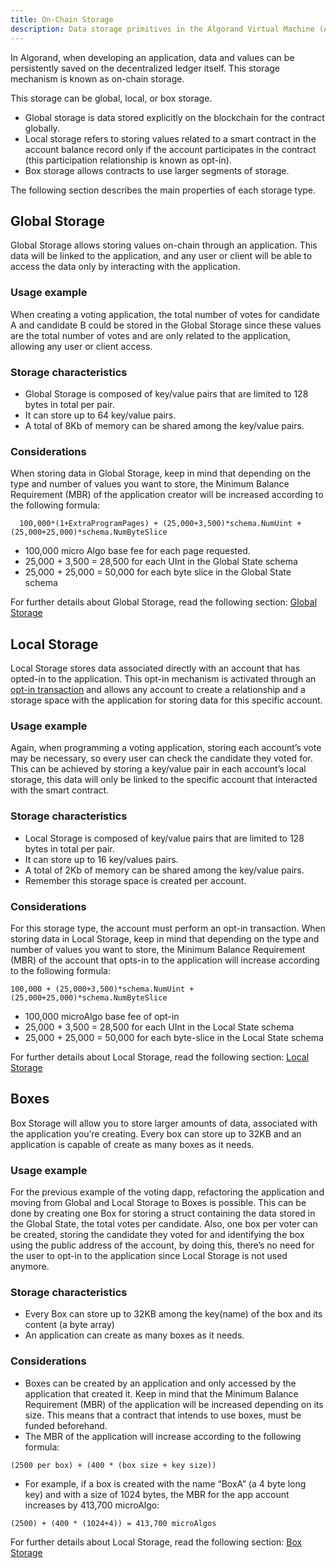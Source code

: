 ```yaml
---
title: On-Chain Storage
description: Data storage primitives in the Algorand Virtual Machine (AVM)
---
```


In Algorand, when developing an application, data and values can be persistently saved on the decentralized ledger itself. This storage mechanism is known as on-chain storage.

This storage can be global, local, or box storage.

- Global storage is data stored explicitly on the blockchain for the contract globally.
- Local storage refers to storing values related to a smart contract in the account balance record only if the account participates in the contract (this participation relationship is known as opt-in).
- Box storage allows contracts to use larger segments of storage.

The following section describes the main properties of each storage type.

## Global Storage

Global Storage allows storing values on-chain through an application. This data will be linked to the application, and any user or client will be able to access the data only by interacting with the application.

### Usage example

When creating a voting application, the total number of votes for candidate A and candidate B could be stored in the Global Storage since these values are the total number of votes and are only related to the application, allowing any user or client access.

### Storage characteristics

- Global Storage is composed of key/value pairs that are limited to 128 bytes in total per pair.
- It can store up to 64 key/value pairs.
- A total of 8Kb of memory can be shared among the key/value pairs.

### Considerations

When storing data in Global Storage, keep in mind that depending on the type and number of values you want to store, the Minimum Balance Requirement (MBR) of the application creator will be increased according to the following formula:

```shell showLineNumbers=false frame=none
  100,000*(1+ExtraProgramPages) + (25,000+3,500)*schema.NumUint + (25,000+25,000)*schema.NumByteSlice
```

- 100,000 micro Algo base fee for each page requested.
- 25,000 + 3,500 = 28,500 for each UInt in the Global State schema
- 25,000 + 25,000 = 50,000 for each byte slice in the Global State schema

For further details about Global Storage, read the following section: [Global Storage](/concepts/smart-contracts/storage/global/)

## Local Storage

Local Storage stores data associated directly with an account that has opted-in to the application. This opt-in mechanism is activated through an [opt-in transaction](concepts/transactions/types#application-opt-in-transaction) and allows any account to create a relationship and a storage space with the application for storing data for this specific account.

### Usage example

Again, when programming a voting application, storing each account’s vote may be necessary, so every user can check the candidate they voted for. This can be achieved by storing a key/value pair in each account’s local storage, this data will only be linked to the specific account that interacted with the smart contract.

### Storage characteristics

- Local Storage is composed of key/value pairs that are limited to 128 bytes in total per pair.
- It can store up to 16 key/values pairs.
- A total of 2Kb of memory can be shared among the key/value pairs.
- Remember this storage space is created per account.

### Considerations

For this storage type, the account must perform an opt-in transaction.
When storing data in Local Storage, keep in mind that depending on the type and number of values you want to store, the Minimum Balance Requirement (MBR) of the account that opts-in to the application will increase according to the following formula:

```shell showLineNumbers=false frame=none
100,000 + (25,000+3,500)*schema.NumUint + (25,000+25,000)*schema.NumByteSlice
```

- 100,000 microAlgo base fee of opt-in
- 25,000 + 3,500 = 28,500 for each UInt in the Local State schema
- 25,000 + 25,000 = 50,000 for each byte-slice in the Local State schema

For further details about Local Storage, read the following section: [Local Storage](/concepts/smart-contracts/storage/local/)

## Boxes

Box Storage will allow you to store larger amounts of data, associated with the application you’re creating. Every box can store up to 32KB and an application is capable of create as many boxes as it needs.

### Usage example

For the previous example of the voting dapp, refactoring the application and moving from Global and Local Storage to Boxes is possible. This can be done by creating one Box for storing a struct containing the data stored in the Global State, the total votes per candidate. Also, one box per voter can be created, storing the candidate they voted for and identifying the box using the public address of the account, by doing this, there’s no need for the user to opt-in to the application since Local Storage is not used anymore.

### Storage characteristics

- Every Box can store up to 32KB among the key(name) of the box and its content (a byte array)
- An application can create as many boxes as it needs.

### Considerations

- Boxes can be created by an application and only accessed by the application that created it. Keep in mind that the Minimum Balance Requirement (MBR) of the application will be increased depending on its size. This means that a contract that intends to use boxes, must be funded beforehand.
- The MBR of the application will increase according to the following formula:

```shell showLineNumbers=false frame=none
(2500 per box) + (400 * (box size + key size))
```

- For example, if a box is created with the name “BoxA” (a 4 byte long key) and with a size of 1024 bytes, the MBR for the app account increases by 413,700 microAlgo:

```shell showLineNumbers=false frame=none
(2500) + (400 * (1024+4)) = 413,700 microAlgos
```

For further details about Local Storage, read the following section: [Box Storage](/concepts/smart-contracts/storage/box/)
